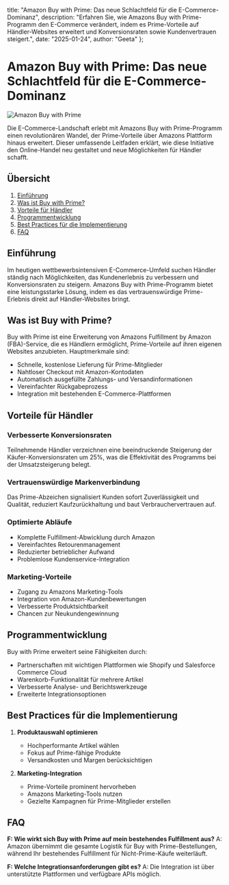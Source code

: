   title: "Amazon Buy with Prime: Das neue Schlachtfeld für die E-Commerce-Dominanz",
  description: "Erfahren Sie, wie Amazons Buy with Prime-Programm den E-Commerce verändert, indem es Prime-Vorteile auf Händler-Websites erweitert und Konversionsraten sowie Kundenvertrauen steigert.",
  date: "2025-01-24",
  author: "Geeta"
};

# Amazon Buy with Prime: Das neue Schlachtfeld für die E-Commerce-Dominanz

![Amazon Buy with Prime](/images/blog/amazon-buy-with-prime.jpeg)

Die E-Commerce-Landschaft erlebt mit Amazons Buy with Prime-Programm einen revolutionären Wandel, der Prime-Vorteile über Amazons Plattform hinaus erweitert. Dieser umfassende Leitfaden erklärt, wie diese Initiative den Online-Handel neu gestaltet und neue Möglichkeiten für Händler schafft.

## Übersicht

1. [Einführung](#einführung)
2. [Was ist Buy with Prime?](#was-ist-buy-with-prime)
3. [Vorteile für Händler](#vorteile-für-händler)
4. [Programmentwicklung](#programmentwicklung)
5. [Best Practices für die Implementierung](#best-practices-für-die-implementierung)
6. [FAQ](#faq)

## Einführung

Im heutigen wettbewerbsintensiven E-Commerce-Umfeld suchen Händler ständig nach Möglichkeiten, das Kundenerlebnis zu verbessern und Konversionsraten zu steigern. Amazons Buy with Prime-Programm bietet eine leistungsstarke Lösung, indem es das vertrauenswürdige Prime-Erlebnis direkt auf Händler-Websites bringt.

## Was ist Buy with Prime?

Buy with Prime ist eine Erweiterung von Amazons Fulfillment by Amazon (FBA)-Service, die es Händlern ermöglicht, Prime-Vorteile auf ihren eigenen Websites anzubieten. Hauptmerkmale sind:

- Schnelle, kostenlose Lieferung für Prime-Mitglieder
- Nahtloser Checkout mit Amazon-Kontodaten
- Automatisch ausgefüllte Zahlungs- und Versandinformationen
- Vereinfachter Rückgabeprozess
- Integration mit bestehenden E-Commerce-Plattformen

## Vorteile für Händler

### Verbesserte Konversionsraten
Teilnehmende Händler verzeichnen eine beeindruckende Steigerung der Käufer-Konversionsraten um 25%, was die Effektivität des Programms bei der Umsatzsteigerung belegt.

### Vertrauenswürdige Markenverbindung
Das Prime-Abzeichen signalisiert Kunden sofort Zuverlässigkeit und Qualität, reduziert Kaufzurückhaltung und baut Verbrauchervertrauen auf.

### Optimierte Abläufe
- Komplette Fulfillment-Abwicklung durch Amazon
- Vereinfachtes Retourenmanagement
- Reduzierter betrieblicher Aufwand
- Problemlose Kundenservice-Integration

### Marketing-Vorteile
- Zugang zu Amazons Marketing-Tools
- Integration von Amazon-Kundenbewertungen
- Verbesserte Produktsichtbarkeit
- Chancen zur Neukundengewinnung

## Programmentwicklung

Buy with Prime erweitert seine Fähigkeiten durch:

- Partnerschaften mit wichtigen Plattformen wie Shopify und Salesforce Commerce Cloud
- Warenkorb-Funktionalität für mehrere Artikel
- Verbesserte Analyse- und Berichtswerkzeuge
- Erweiterte Integrationsoptionen

## Best Practices für die Implementierung

1. **Produktauswahl optimieren**
   - Hochperformante Artikel wählen
   - Fokus auf Prime-fähige Produkte
   - Versandkosten und Margen berücksichtigen

2. **Marketing-Integration**
   - Prime-Vorteile prominent hervorheben
   - Amazons Marketing-Tools nutzen
   - Gezielte Kampagnen für Prime-Mitglieder erstellen

## FAQ

**F: Wie wirkt sich Buy with Prime auf mein bestehendes Fulfillment aus?**
A: Amazon übernimmt die gesamte Logistik für Buy with Prime-Bestellungen, während Ihr bestehendes Fulfillment für Nicht-Prime-Käufe weiterläuft.

**F: Welche Integrationsanforderungen gibt es?**
A: Die Integration ist über unterstützte Plattformen und verfügbare APIs möglich.